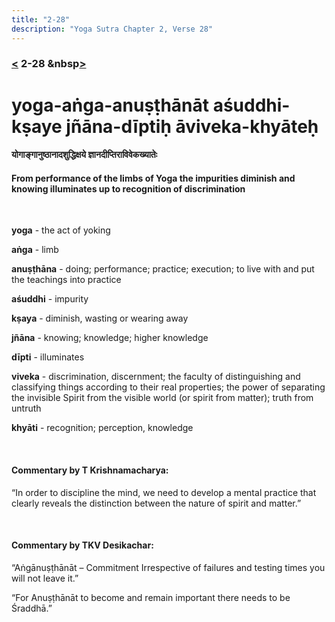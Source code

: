 ```yaml
---
title: "2-28"
description: "Yoga Sutra Chapter 2, Verse 28"
---
```


### [<](/Chapter-2/2-27/) 2-28 &nbsp[>](/Chapter-2/2-29/)

# yoga-aṅga-anuṣṭhānāt aśuddhi-kṣaye jñāna-dīptiḥ āviveka-khyāteḥ

#### योगाङ्गानुष्ठानादशुद्धिक्षये ज्ञानदीप्तिराविवेकख्यातेः

#### From performance of the limbs of Yoga the impurities diminish and knowing illuminates up to recognition of discrimination

<br />

**yoga** - the act of yoking

**aṅga** - limb

**anuṣṭhāna** - doing; performance; practice; execution; to live with and put the teachings into practice

**aśuddhi** - impurity

**kṣaya** - diminish, wasting or wearing away

**jñāna** - knowing; knowledge; higher knowledge

**dīpti** - illuminates

**viveka** - discrimination, discernment; the faculty of distinguishing and classifying things according to their real properties; the power of separating the invisible Spirit from the visible world (or spirit from matter); truth from untruth

**khyāti** - recognition; perception, knowledge

<br />

#### Commentary by T Krishnamacharya:

“In order to discipline the mind, we need to develop a mental practice that clearly reveals the distinction between the nature of spirit and matter.”

<br />

#### Commentary by TKV Desikachar:

“Aṅgānuṣṭhānāt – Commitment
Irrespective of failures and testing times you will not leave it.”

“For Anuṣṭhānāt to become and remain important there needs to be Śraddhā.”

